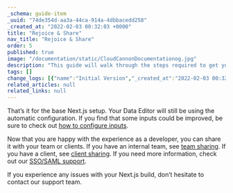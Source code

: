 ```yaml
---
_schema: guide-item
_uuid: "74de354d-aa3a-44ca-914a-4dbbacedd258"
_created_at: "2022-02-03 00:32:03 +0000"
title: "Rejoice & Share"
nav_title: "Rejoice & Share"
order: 5
published: true
image: "/documentation/static/CloudCannonDocumentationog.jpg"
description: "This guide will walk through the steps required to get your Next.js site built, editable and live on CloudCannon."
tags: []
change_logs: [{"name":"Initial Version","_created_at":"2022-02-03 00:32:03 +0000"}]
related_articles: null
related_links: null
---
```


That’s it for the base Next.js setup. Your Data Editor will still be using the automatic configuration. If you find that some inputs could be improved, be sure to check out [how to configure inputs](/documentation/articles/how-to-choose-what-input-is-used-in-the-data-editor/).

Now that you are happy with the experience as a developer, you can share it with your team or clients. If you have an internal team, see [team sharing](/documentation/articles/managing-your-team-members/). If you have a client, see [client sharing](/documentation/articles/giving-clients-access-to-update-a-site/). If you need more information, check out our [SSO/SAML support](/documentation/articles/using-sso-to-create-team-accounts/).

If you experience any issues with your Next.js build, don’t hesitate to contact our support team.
